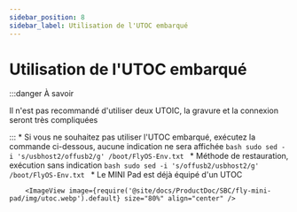 ```yaml
---
sidebar_position: 8
sidebar_label: Utilisation de l'UTOC embarqué
---
```


# Utilisation de l'UTOC embarqué

:::danger À savoir

Il n'est pas recommandé d'utiliser deux UTOIC, la gravure et la connexion seront très compliquées

:::
    * Si vous ne souhaitez pas utiliser l'UTOC embarqué, exécutez la commande ci-dessous, aucune indication ne sera affichée
        ```bash
        sudo sed -i 's/usbhost2/offusb2/g' /boot/FlyOS-Env.txt
        ```
    * Méthode de restauration, exécution sans indication
        ```bash
        sudo sed -i 's/offusb2/usbhost2/g' /boot/FlyOS-Env.txt
        ```
    * Le MINI Pad est déjà équipé d'un UTOC

        <ImageView image={require('@site/docs/ProductDoc/SBC/fly-mini-pad/img/utoc.webp').default} size="80%" align="center" />